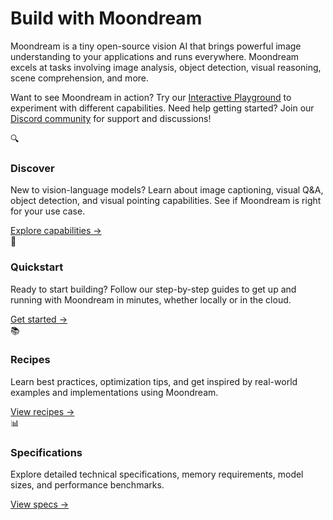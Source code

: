 
# Build with Moondream

Moondream is a tiny open-source vision AI that brings powerful image understanding to your applications and runs everywhere. Moondream excels at tasks involving image analysis, object detection, visual reasoning, scene comprehension, and more.

Want to see Moondream in action? Try our [Interactive Playground](https://moondream.ai/playground) to experiment with different capabilities. Need help getting started? Join our [Discord community](https://discord.com/invite/tRUdpjDQfH) for support and discussions!

<div className="grid grid-cols-1 md:grid-cols-2 gap-6 mt-8">
  <div className="flex flex-col p-6 bg-white rounded-lg shadow hover:shadow-md transition-shadow">
    <div className="text-2xl mb-2">🔍</div>
    <h3 className="text-xl font-semibold mb-2">Discover</h3>
    <p className="text-gray-600 mb-4">New to vision-language models? Learn about image captioning, visual Q&A, object detection, and visual pointing capabilities. See if Moondream is right for your use case.</p>
    <a href="/discover" className="text-blue-500 hover:text-blue-600 mt-auto">Explore capabilities →</a>
  </div>

  <div className="flex flex-col p-6 bg-white rounded-lg shadow hover:shadow-md transition-shadow">
    <div className="text-2xl mb-2">🚀</div>
    <h3 className="text-xl font-semibold mb-2">Quickstart</h3>
    <p className="text-gray-600 mb-4">Ready to start building? Follow our step-by-step guides to get up and running with Moondream in minutes, whether locally or in the cloud.</p>
    <a href="/quick-start" className="text-blue-500 hover:text-blue-600 mt-auto">Get started →</a>
  </div>

  <div className="flex flex-col p-6 bg-white rounded-lg shadow hover:shadow-md transition-shadow">
    <div className="text-2xl mb-2">📚</div>
    <h3 className="text-xl font-semibold mb-2">Recipes</h3>
    <p className="text-gray-600 mb-4">Learn best practices, optimization tips, and get inspired by real-world examples and implementations using Moondream.</p>
    <a href="/recipes" className="text-blue-500 hover:text-blue-600 mt-auto">View recipes →</a>
  </div>

  <div className="flex flex-col p-6 bg-white rounded-lg shadow hover:shadow-md transition-shadow">
    <div className="text-2xl mb-2">📊</div>
    <h3 className="text-xl font-semibold mb-2">Specifications</h3>
    <p className="text-gray-600 mb-4">Explore detailed technical specifications, memory requirements, model sizes, and performance benchmarks.</p>
    <a href="/specifications" className="text-blue-500 hover:text-blue-600 mt-auto">View specs →</a>
  </div>
</div>


